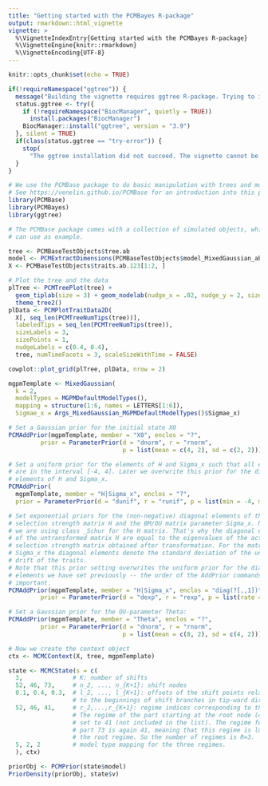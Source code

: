 ```yaml
---
title: "Getting started with the PCMBayes R-package"
output: rmarkdown::html_vignette
vignette: >
  %\VignetteIndexEntry{Getting started with the PCMBayes R-package}
  %\VignetteEngine{knitr::rmarkdown}
  %\VignetteEncoding{UTF-8}
---
```


```r
knitr::opts_chunk$set(echo = TRUE)

if(!requireNamespace("ggtree")) {
  message("Building the vignette requires ggtree R-package. Trying to install.")
  status.ggtree <- try({
    if (!requireNamespace("BiocManager", quietly = TRUE))
      install.packages("BiocManager")
    BiocManager::install("ggtree", version = "3.9")
  }, silent = TRUE)
  if(class(status.ggtree == "try-error")) {
    stop(
      "The ggtree installation did not succeed. The vignette cannot be built.")
  }
}
```

```r
# We use the PCMBase package to do basic manipulation with trees and models. 
# See https://venelin.github.io/PCMBase for an introduction into this package.
library(PCMBase)
library(PCMBayes)
library(ggtree)

# The PCMBase package comes with a collection of simulated objects, which we 
# can use as example.

tree <- PCMBaseTestObjects$tree.ab
model <- PCMExtractDimensions(PCMBaseTestObjects$model_MixedGaussian_ab, dims = 1:2)
X <- PCMBaseTestObjects$traits.ab.123[1:2, ]

# Plot the tree and the data
plTree <- PCMTreePlot(tree) + 
  geom_tiplab(size = 3) + geom_nodelab(nudge_x = .02, nudge_y = 2, size = 2) + 
  theme_tree2()
plData <- PCMPlotTraitData2D(
  X[, seq_len(PCMTreeNumTips(tree))], 
  labeledTips = seq_len(PCMTreeNumTips(tree)), 
  sizeLabels = 3,
  sizePoints = 1,
  nudgeLabels = c(0.4, 0.4),
  tree, numTimeFacets = 3, scaleSizeWithTime = FALSE)

cowplot::plot_grid(plTree, plData, nrow = 2)
```

```r
mgpmTemplate <- MixedGaussian(
  k = 2, 
  modelTypes = MGPMDefaultModelTypes(), 
  mapping = structure(1:6, names = LETTERS[1:6]),
  Sigmae_x = Args_MixedGaussian_MGPMDefaultModelTypes()$Sigmae_x)

# Set a Gaussian prior for the initial state X0
PCMAddPrior(mgpmTemplate, member = "X0", enclos = "?",
         prior = ParameterPrior(d = "dnorm", r = "rnorm", 
                                p = list(mean = c(4, 2), sd = c(2, 2))))

# Set a uniform prior for the elements of H and Sigma_x such that all elements
# are in the interval [-4, 4]. Later we overwrite this prior for the diagonal 
# elements of H and Sigma_x.
PCMAddPrior(
  mgpmTemplate, member = "H|Sigma_x", enclos = "?", 
  prior = ParameterPrior(d = "dunif", r = "runif", p = list(min = -4, max = 4)))

# Set exponential priors for the (non-negative) diagonal elements of the OU 
# selection strength matrix H and the BM/OU matrix parameter Sigma_x. Note that, 
# we are using class _Schur for the H matrix. That's why the diagonal elements 
# of the untransformed matrix H are equal to the eigenvalues of the actual 
# selection strength matrix obtained after transformation. For the matrix 
# Sigma_x the diagonal elements denote the standard deviation of the unit-time 
# drift of the traits. 
# Note that this prior setting overwrites the uniform prior for the diagonal 
# elements we have set previously -- the order of the AddPrior commands is 
# important.
PCMAddPrior(mgpmTemplate, member = "H|Sigma_x", enclos = "diag(?[,,1])", 
         prior = ParameterPrior(d = "dexp", r = "rexp", p = list(rate = 10)))

# Set a Gaussian prior for the OU-parameter Theta:
PCMAddPrior(mgpmTemplate, member = "Theta", enclos = "?",
         prior = ParameterPrior(d = "dnorm", r = "rnorm", 
                                p = list(mean = c(8, 2), sd = c(4, 2))))

# Now we create the context object
ctx <- MCMCContext(X, tree, mgpmTemplate)

state <- MCMCState(s = c(
  3,              # K: number of shifts
  52, 46, 73,     # n_2, ..., n_{K+1}: shift nodes
  0.1, 0.4, 0.3,  # l_2, ..., l_{K+1}: offsets of the shift points relative 
                  # to the beginnings of shift branches in tip-ward direction.
  52, 46, 41,     # r_2,...,r_{K+1}: regime indices corresponding to the shifts.
                  # The regime of the part starting at the root node (41) is 
                  # set to 41 (not included in the list). The regime for the
                  # part 73 is again 41, meaning that this regime is lumped with
                  # the root regime. So the number of regimes is R=3.
  5, 2, 2         # model type mapping for the three regimes.
  ), ctx)

priorObj <- PCMPrior(state$model)
PriorDensity(priorObj, state$v)

```


